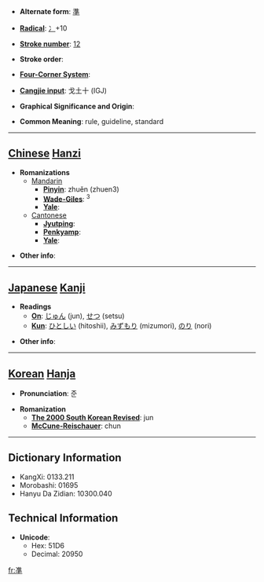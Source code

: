 * '''Alternate form''': [[準]]

* '''[[Wiktionary:Chinese radical index| Radical]]''': [[Wiktionary:Chinese radical index 冫|冫]]+10

* '''[[Wiktionary:Chinese total strokes index|Stroke number]]''': [[Wiktionary:Chinese total strokes index 12|12]]

* '''Stroke order''': 

* '''[[Wiktionary:Chinese four corner index|Four-Corner System]]''': 

* '''[[Wiktionary:Chinese Cangjie index|Cangjie input]]''': 戈土十 (IGJ)

* '''Graphical Significance and Origin''': 

* '''Common Meaning''': rule, guideline, standard

----

== [[Chinese]] [[Hanzi]] ==

* '''Romanizations'''
** [[Mandarin]]
*** '''[[Pinyin]]''': zhuěn (zhuen3)
*** '''[[Wade-Giles]]''': <sup>3</sup>
*** '''[[Yale]]''': 
**[[Cantonese]]
***'''[[Jyutping]]''':
***'''[[Penkyamp]]''': 
***'''[[Yale]]''': 

* '''Other info''': 

----

== [[Japanese]] [[Kanji]] ==

* '''Readings'''
** '''[[On]]''': [[じゅん]] (jun), [[せつ]] (setsu)
** '''[[Kun]]''': [[ひとしい]] (hitoshii), [[みずもり]] (mizumori), [[のり]] (nori)

* '''Other info''':  

----

== [[Korean]] [[Hanja]] ==

* '''Pronunciation''': 준

* '''Romanization'''
** '''[[The 2000 South Korean Revised Romanization|The 2000 South Korean Revised]]''': jun
** '''[[McCune-Reischauer]]''': chun

----

== Dictionary Information ==

* KangXi: 0133.211
* Morobashi: 01695
* Hanyu Da Zidian: 10300.040

== Technical Information ==

* '''Unicode''':
** Hex: 51D6
** Decimal: 20950

[[fr:凖]]